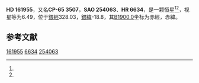 {{Starbox begin
| name = HD 161955
}}
{{Starbox observe
| epoch = [[J2000.0|J2000.0]]
| constell = {{星座名待查}}<ref name=SIMBAD>{{cite web
 | url=http://simbad.u-strasbg.fr/simbad/sim-id?Ident=HR+6634
 | title =Pulsating variable Star
 | publisher=Centre de Données astronomiques de Strasbourg
 | work=SIMBAD
 | accessdate=2012-07-13}}</ref><ref name=DATA>{{cite web
 | url=http://vizier.u-strasbg.fr/viz-bin/VizieR-5?-out.add=.&-source=5050&-corr=PK=HR&-out.max=9999&HR=6634
 | title=VizieR Detailed Page
 | accessdate=2012-07-13
 | archive-date=2016-03-05
 | archive-url=https://web.archive.org/web/20160305004520/http://vizier.u-strasbg.fr/viz-bin/VizieR-5?-out.add=.&-source=5050&-corr=PK=HR&-out.max=9999&HR=6634
 | dead-url=no
 }}</ref>
| 星官 = 
| ra = {{RA|17|53|18.4}}<ref name=SIMBAD /><ref name=DATA />
| dec = {{DEC|-65|29|21}}<ref name=SIMBAD /><ref name=DATA />
| appmag_v = 6.49<ref name=SIMBAD /><ref name=DATA />
}}
{{Starbox character
| class = K0-1III<ref name=SIMBAD /><ref name=DATA />
| b-v = 1.08<ref name=SIMBAD /><ref name=DATA />
| u-b = 1<ref name=SIMBAD /><ref name=DATA />
| r-i = <ref name=SIMBAD /><ref name=DATA />
| variable = 
}}
{{Starbox astrometry
| radial_v = 1
| prop_mo_ra = -45
| parallax = 
| p_error = 
}}
{{Starbox catalog
| names =CP-65 3507，[[SAO星表|SAO]] 254063，[[HD星表|HD]] 161955，[[HR星表|HR]] 6634}}
{{Starbox reference |Simbad=HR+6634}}
{{Starbox end}}

'''HD 161955'''，又名'''CP-65 3507'''，'''SAO 254063'''、'''HR 6634'''，是一颗恒星<ref name=SIMBAD /><ref name=DATA />，视星等为6.49，位于[[銀道座標系|銀經]]328.03，[[銀道座標系|銀緯]]-18.8，其[[B1900.0|B1900.0]]坐标为赤經{{RA|17|43|18.6}}，赤緯{{DEC|-65|-18.8|30}}。

== 参考文献 ==
{{reflist}}

{{star-stub}}

[[Category:HD和HDE天體|161955]]
[[Category:HR天體|6634]]
[[Category:SAO天體|254063]]